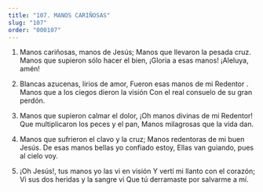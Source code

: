 ```yaml
---
title: "107. MANOS CARIÑOSAS"
slug: "107"
order: "000107"
---
```


1. Manos cariñosas, manos de Jesús; Manos que llevaron la pesada cruz. Manos que supieron sólo hacer el bien,
¡Gloria a esas manos! ¡Aleluya, amén!

2.	Blancas azucenas, lirios de amor, Fueron esas manos de mi Redentor . Manos que a los ciegos dieron la visión Con el real consuelo de su gran perdón.
 
3.	Manos que supieron calmar el dolor,
¡Oh manos divinas de mi Redentor! Que multiplicaron los peces y el pan, Manos milagrosas que la vida dan.

4.	Manos que sufrieron el clavo y la cruz; Manos redentoras de mi buen Jesús.
De esas manos bellas yo confiado estoy, Ellas van guiando, pues al cielo voy.

5.	¡Oh Jesús!, tus manos yo las vi en visión Y vertí mi llanto con el corazón;
Vi sus dos heridas y la sangre vi
Que tú derramaste por salvarme a mí.
